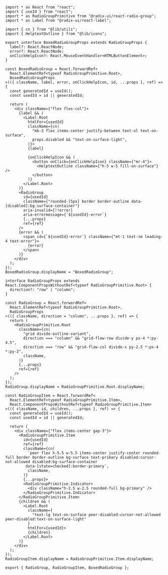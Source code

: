 ```tsx
import * as React from "react";
import { useId } from "react";
import * as RadioGroupPrimitive from "@radix-ui/react-radio-group";
import * as Label from "@radix-ui/react-label";

import { cn } from "@lib/utils";
import { HelptextOutline } from "@lib/icons";

export interface BoxedRadioGroupProps extends RadioGroupProps {
  label?: React.ReactNode;
  error?: React.ReactNode;
  onClickHelpIcon?: React.MouseEventHandler<HTMLButtonElement>;
}

const BoxedRadioGroup = React.forwardRef<
  React.ElementRef<typeof RadioGroupPrimitive.Root>,
  BoxedRadioGroupProps
>(({ className, label, error, onClickHelpIcon, id, ...props }, ref) => {
  const generatedId = useId();
  const usedId = id || generatedId;

  return (
    <div className={"flex flex-col"}>
      {label && (
        <Label.Root
          htmlFor={usedId}
          className={cn(
            "mb-3 flex items-center justify-between text-xl text-on-surface",
            props.disabled && "text-on-surface-light",
          )}>
          {label}

          {onClickHelpIcon && (
            <button onClick={onClickHelpIcon} className={"mr-4"}>
              <HelptextOutline className={"h-5 w-5 fill-on-surface"} />
            </button>
          )}
        </Label.Root>
      )}
      <RadioGroup
        id={usedId}
        className={"rounded-[5px] border border-outline data-[disabled]:bg-surface-container"}
        aria-invalid={!!error}
        aria-errormessage={`${usedId}-error`}
        {...props}
        ref={ref}
      />
      {error && (
        <span id={`${usedId}-error`} className={"mt-1 text-sm leading-4 text-error"}>
          {error}
        </span>
      )}
    </div>
  );
});
BoxedRadioGroup.displayName = "BoxedRadioGroup";

interface RadioGroupProps extends React.ComponentPropsWithoutRef<typeof RadioGroupPrimitive.Root> {
  direction?: "row" | "column";
}

const RadioGroup = React.forwardRef<
  React.ElementRef<typeof RadioGroupPrimitive.Root>,
  RadioGroupProps
>(({ className, direction = "column", ...props }, ref) => {
  return (
    <RadioGroupPrimitive.Root
      className={cn(
        "grid divide-outline-variant",
        direction === "column" && "grid-flow-row divide-y px-4 *:py-4.5",
        direction === "row" && "grid-flow-col divide-x py-2.5 *:px-4 *:py-2",
        className,
      )}
      {...props}
      ref={ref}
    />
  );
});
RadioGroup.displayName = RadioGroupPrimitive.Root.displayName;

const RadioGroupItem = React.forwardRef<
  React.ElementRef<typeof RadioGroupPrimitive.Item>,
  React.ComponentPropsWithoutRef<typeof RadioGroupPrimitive.Item>
>(({ className, id, children, ...props }, ref) => {
  const generatedId = useId();
  const usedId = id || generatedId;

  return (
    <div className={"flex items-center gap-3"}>
      <RadioGroupPrimitive.Item
        id={usedId}
        ref={ref}
        className={cn(
          `peer flex h-5.5 w-5.5 items-center justify-center rounded-full border border-outline bg-surface text-primary disabled:cursor-not-allowed disabled:bg-surface-container
         data-[state=checked]:border-primary`,
          className,
        )}
        {...props}>
        <RadioGroupPrimitive.Indicator>
          <div className="h-2.5 w-2.5 rounded-full bg-primary" />
        </RadioGroupPrimitive.Indicator>
      </RadioGroupPrimitive.Item>
      {children && (
        <Label.Root
          className={
            "text-lg text-on-surface peer-disabled:cursor-not-allowed peer-disabled:text-on-surface-light"
          }
          htmlFor={usedId}>
          {children}
        </Label.Root>
      )}
    </div>
  );
});
RadioGroupItem.displayName = RadioGroupPrimitive.Item.displayName;

export { RadioGroup, RadioGroupItem, BoxedRadioGroup };
```
